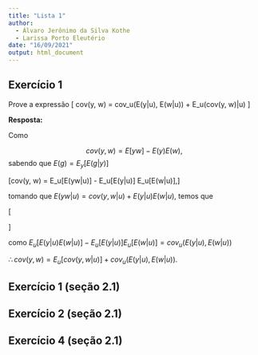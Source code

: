 ```yaml
---
title: "Lista 1"
author: 
  - Álvaro Jerônimo da Silva Kothe
  - Larissa Porto Eleutério
date: "16/09/2021"
output: html_document
---
```



## Exercício 1

Prove a expressão
\[
cov(y, w) = cov_u(E(y|u), E(w|u)) + E_u(cov(y, w)|u)
\]

**Resposta:**

Como

$$
cov(y, w) = E[yw] - E(y)E(w),
$$
sabendo que $E(g) = E_y[E(g|y)]$

\[cov(y, w) = E_u[E(yw|u)] - E_u[E(y|u)] E_u[E(w|u)],\]

tomando que $E(yw|u) = cov(y, w|u) + E(y|u)E(w|u),$ temos que



\[\begin{split}
cov(y, w) &= E_u[cov(y, w|u) + E(y|u)E(w|u)] - E_u[E(y|u)] E_u[E(w|u)] \\
          &= E_u[cov(y, w|u)] + E_u[E(y|u)E(w|u)] - E_u[E(y|u)] E_u[E(w|u)],
\end{split}
\]

como $E_u[E(y|u)E(w|u)] - E_u[E(y|u)] E_u[E(w|u)] = cov_u(E(y|u), E(w|u))$

$\therefore cov(y, w) = E_u[cov(y, w|u)] + cov_u(E(y|u), E(w|u)).$

## Exercício 1 (seção 2.1)


## Exercício 2 (seção 2.1)


## Exercício 4 (seção 2.1)




